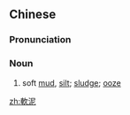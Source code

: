 {{also|软泥}}
==Chinese==
{{zh-forms|s=软泥}}

===Pronunciation===
{{zh-pron
|m=ruǎnní
|c=jyun5 nai4
|cat=n
}}

===Noun===
{{zh-noun}}

# soft [[mud]], [[silt]]; [[sludge]]; [[ooze]]

[[zh:軟泥]]